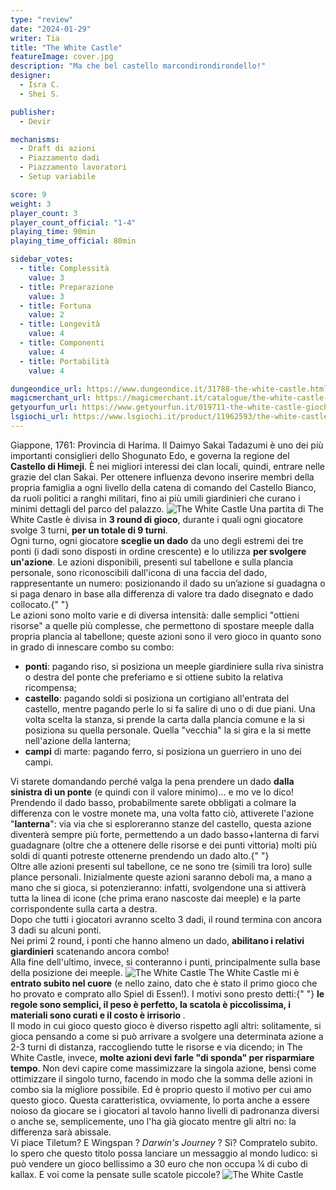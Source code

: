 ```yaml
---
type: "review"
date: "2024-01-29"
writer: Tia
title: "The White Castle"
featureImage: cover.jpg
description: "Ma che bel castello marcondirondirondello!"
designer:
  - Isra C.
  - Shei S.

publisher:
  - Devir

mechanisms:
  - Draft di azioni
  - Piazzamento dadi
  - Piazzamento lavoratori
  - Setup variabile

score: 9
weight: 3
player_count: 3
player_count_official: "1-4"
playing_time: 90min
playing_time_official: 80min

sidebar_votes:
  - title: Complessità
    value: 3
  - title: Preparazione
    value: 3
  - title: Fortuna
    value: 2
  - title: Longevità
    value: 4
  - title: Componenti
    value: 4
  - title: Portabilità
    value: 4

dungeondice_url: https://www.dungeondice.it/31788-the-white-castle.html
magicmerchant_url: https://magicmerchant.it/catalogue/the-white-castle-71210/
getyourfun_url: https://www.getyourfun.it/019711-the-white-castle-giochi-gestionali.html
lsgiochi_url: https://www.lsgiochi.it/product/11962593/the-white-castle
---
```


<Setting>
  Giappone, 1761: Provincia di Harima. Il Daimyo Sakai Tadazumi è uno dei più importanti consiglieri dello Shogunato
  Edo, e governa la regione del <strong>Castello di Himeji</strong>. È nei migliori interessi dei clan locali, quindi,
  entrare nelle grazie del clan Sakai. Per ottenere influenza devono inserire membri della propria famiglia a ogni
  livello della catena di comando del Castello Bianco, da ruoli politici a ranghi militari, fino ai più umili
  giardinieri che curano i minimi dettagli del parco del palazzo.
</Setting>

<img src="./game1.jpg" alt="The White Castle" />

<Rules>
  Una partita di The White Castle è divisa in <strong>3 round di gioco</strong>, durante i quali ogni giocatore svolge 3
  turni, <strong>per un totale di 9 turni</strong>.<br />
  Ogni turno, ogni giocatore <strong>sceglie un dado</strong> da uno degli estremi dei tre ponti (i dadi sono disposti in
  ordine crescente) e lo utilizza <strong>per svolgere un'azione</strong>. Le azioni disponibili, presenti sul tabellone
  e sulla plancia personale, sono riconoscibili dall'icona di una faccia del dado, rappresentante un numero: posizionando
  il dado su un’azione si guadagna o si paga denaro in base alla differenza di valore tra dado disegnato e dado collocato.{" "}
  <br />
  Le azioni sono molto varie e di diversa intensità: dalle semplici "ottieni risorse" a quelle più complesse, che
  permettono di spostare meeple dalla propria plancia al tabellone; queste azioni sono il vero gioco in quanto sono in
  grado di innescare combo su combo:
  <br />
  <ul>
    <li>
      <strong>ponti</strong>: pagando riso, si posiziona un meeple giardiniere sulla riva sinistra o destra del ponte
      che preferiamo e si ottiene subito la relativa ricompensa;
    </li>
    <li>
      <strong>castello</strong>: pagando soldi si posiziona un cortigiano all'entrata del castello, mentre pagando perle
      lo si fa salire di uno o di due piani. Una volta scelta la stanza, si prende la carta dalla plancia comune e la si
      posiziona su quella personale. Quella "vecchia" la si gira e la si mette nell'azione della lanterna;
    </li>
    <li>
      <strong>campi</strong> di marte: pagando ferro, si posiziona un guerriero in uno dei campi.
    </li>
  </ul>
  Vi starete domandando perché valga la pena prendere un dado <strong>dalla sinistra di un ponte</strong> (e quindi con il
  valore minimo)… e mo ve lo dico! Prendendo il dado basso, probabilmente sarete obbligati a colmare la differenza con le
  vostre monete ma, una volta fatto ciò, attiverete l'azione "<strong>lanterna</strong>": via via che si esploreranno stanze
  del castello, questa azione diventerà sempre più forte, permettendo a un dado basso+lanterna di farvi guadagnare (oltre
  che a ottenere delle risorse e dei punti vittoria) molti più soldi di quanti potreste ottenerne prendendo un dado alto.{" "}
  <br />
  Oltre alle azioni presenti sul tabellone, ce ne sono tre (simili tra loro) sulle plance personali. Inizialmente queste
  azioni saranno deboli ma, a mano a mano che si gioca, si potenzieranno: infatti, svolgendone una si attiverà tutta la
  linea di icone (che prima erano nascoste dai meeple) e la parte corrispondente sulla carta a destra. <br />
  Dopo che tutti i giocatori avranno scelto 3 dadi, il round termina con ancora 3 dadi su alcuni ponti. <br />
  Nei primi 2 round, i ponti che hanno almeno un dado, <strong>abilitano i relativi giardinieri</strong> scatenando
  ancora combo! <br />
  Alla fine dell'ultimo, invece, si conteranno i punti, principalmente sulla base della posizione dei meeple.
</Rules>

<img src="./game2.jpg" alt="The White Castle" />

<Feedback>
  The White Castle mi è <strong>entrato subito nel cuore</strong> (e nello zaino, dato che è stato il primo gioco che ho
  provato e comprato allo Spiel di Essen!). I motivi sono presto detti:{" "}
  <strong>
    le regole sono semplici, il peso è perfetto, la scatola è piccolissima, i materiali sono curati e il costo è
    irrisorio
  </strong>
  . <br />
  Il modo in cui gioco questo gioco è diverso rispetto agli altri: solitamente, si gioca pensando a come si può arrivare
  a svolgere una determinata azione a 2-3 turni di distanza, raccogliendo tutte le risorse e via dicendo; in The White
  Castle, invece, <strong>molte azioni devi farle "di sponda" per risparmiare tempo</strong>. Non devi capire come
  massimizzare la singola azione, bensì come ottimizzare il singolo turno, facendo in modo che la somma delle azioni in
  combo sia la migliore possibile. Ed è proprio questo il motivo per cui amo questo gioco. Questa caratteristica,
  ovviamente, lo porta anche a essere noioso da giocare se i giocatori al tavolo hanno livelli di padronanza diversi o
  anche se, semplicemente, uno l'ha già giocato mentre gli altri no: la differenza sarà abissale. <br />
  Vi piace <Link to="/reviews/tiletum/">Tiletum</Link>? E <Link to="/reviews/wingspan/">Wingspan</Link> ? <em>
    Darwin's Journey
  </em>? Sì? Compratelo subito.
  <br />
  Io spero che questo titolo possa lanciare un messaggio al mondo ludico: si può vendere un gioco bellissimo a 30 euro che
  non occupa ¼ di cubo di kallax. E voi come la pensate sulle scatole piccole?
</Feedback>

<img src="./game3.jpg" alt="The White Castle" />
